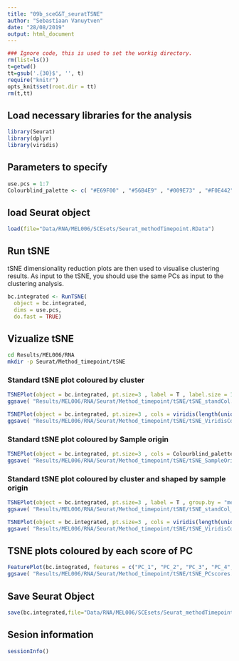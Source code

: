 ```yaml
---
title: "09b_sceG&T_seuratTSNE"
author: "Sebastiaan Vanuytven"
date: "28/08/2019"
output: html_document
---
```


```r
### Ignore code, this is used to set the workig directory. 
rm(list=ls())
t=getwd()
tt=gsub('.{30}$', '', t)
require("knitr")
opts_knit$set(root.dir = tt)
rm(t,tt)
```

## Load necessary libraries for the analysis

```r
library(Seurat)
library(dplyr)
library(viridis)
```

## Parameters to specify

```r
use.pcs = 1:7
Colourblind_palette <- c( "#E69F00" , "#56B4E9" , "#009E73" , "#F0E442" , "#0072B2" , "#D55E00" , "#CC79A7" , "#000000" )
```

## load Seurat object

```r
load(file="Data/RNA/MEL006/SCEsets/Seurat_methodTimepoint.RData")
```

## Run tSNE

tSNE dimensionality reduction plots are then used to visualise clustering results. As input to the tSNE, you should use the same PCs as input to the clustering analysis.

```r
bc.integrated <- RunTSNE(
  object = bc.integrated,
  dims = use.pcs,
  do.fast = TRUE)
```

## Vizualize tSNE

```bash
cd Results/MEL006/RNA
mkdir -p Seurat/Method_timepoint/tSNE
```

### Standard tSNE plot coloured by cluster

```r
TSNEPlot(object = bc.integrated, pt.size=3 , label = T , label.size = 12)
ggsave( "Results/MEL006/RNA/Seurat/Method_timepoint/tSNE/tSNE_standCol.png" , width = 10 , height = 5 )

TSNEPlot(object = bc.integrated, pt.size=3 , cols = viridis(length(unique(bc.integrated@active.ident))) , label = T , label.size = 12)
ggsave( "Results/MEL006/RNA/Seurat/Method_timepoint/tSNE/tSNE_ViridisCol.png" , width = 10 , height = 5 )
```

### Standard tSNE plot coloured by Sample origin

```r
TSNEPlot(object = bc.integrated, pt.size=3 , cols = Colourblind_palette , group.by = "method_timepoint")
ggsave( "Results/MEL006/RNA/Seurat/Method_timepoint/tSNE/tSNE_SampleOrigin.png" , width = 10 , height = 5 )
```

### Standard tSNE plot coloured by cluster and shaped by sample origin

```r
TSNEPlot(object = bc.integrated, pt.size=3 , label = T , group.by = "method_timepoint", label.size = 12)
ggsave( "Results/MEL006/RNA/Seurat/Method_timepoint/tSNE/tSNE_standCol_shapeSource.png" , width = 10 , height = 5 )

TSNEPlot(object = bc.integrated, pt.size=3 , cols = viridis(length(unique(bc.integrated@active.ident))) , label = T , group.by = "method_timepoint", label.size = 12)
ggsave( "Results/MEL006/RNA/Seurat/Method_timepoint/tSNE/tSNE_ViridisCol_shapeSource.png" , width = 10 , height = 5 )
```

## TSNE plots coloured by each score of PC

```r
FeaturePlot(bc.integrated, features = c("PC_1", "PC_2", "PC_3", "PC_4", "PC_5", "PC_6", "PC_7", "PC_8", "PC_9", "PC_10") , combine = T, reduction = "tsne")
ggsave( "Results/MEL006/RNA/Seurat/Method_timepoint/tSNE/tSNE_PCscores.png" , width = 20 , height = 10 )
```

## Save Seurat Object

```r
save(bc.integrated,file="Data/RNA/MEL006/SCEsets/Seurat_methodTimepoint.RData")
```


## Sesion information

```r
sessionInfo()
```



